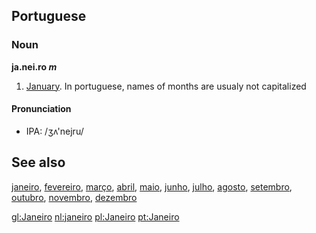 ==Portuguese==

===Noun===
'''ja.nei.ro ''m'''''

#[[January]]. In portuguese, names of months are usualy not capitalized

====Pronunciation====

*IPA: /ʒʌ'nejru/


==See also==
[[janeiro]], [[fevereiro]], [[março]], [[abril]], [[maio]], [[junho]], [[julho]], [[agosto]], [[setembro]], [[outubro]], [[novembro]], [[dezembro]]


[[gl:Janeiro]]
[[nl:janeiro]]
[[pl:Janeiro]]
[[pt:Janeiro]]